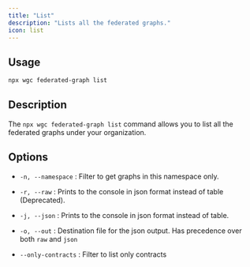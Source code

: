 ---
title: "List"
description: "Lists all the federated graphs."
icon: list
---

## Usage

```bash
npx wgc federated-graph list
```

## Description

The `npx wgc federated-graph list` command allows you to list all the federated graphs under your organization.

## Options

* `-n, --namespace` : Filter to get graphs in this namespace only.

* `-r, --raw` : Prints to the console in json format instead of table (Deprecated).

* `-j, --json` : Prints to the console in json format instead of table.

* `-o, --out` : Destination file for the json output. Has precedence over both `raw` and `json`

* `--only-contracts` : Filter to list only contracts

